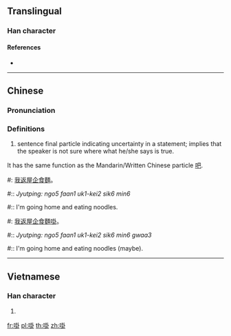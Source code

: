 {{character info/new}}
==Translingual==

===Han character===
{{Han char|rn=30|rad=口|as=08|sn=11|four=|canj=RGGY|ids=⿰口卦}}

====References====
* {{Han ref|kx=0196.261|hdz=10636.021|uh=5569|ud=21865}}

----

==Chinese==
{{zh-forms}}

===Pronunciation===
{{zh-pron
|c=gwaa3
|cat=part
}}

===Definitions===
{{zh-hanzi}}

# sentence final particle indicating uncertainty in a statement; implies that the speaker is not sure where what he/she says is true.
It has the same function as the Mandarin/Written Chinese particle [[吧]].

#: [[我]][[返]][[屋企]][[食]][[麵]]。
#:: ''Jyutping: ngo5 faan1 uk1-kei2 sik6 min6''
#:: I'm going home and eating noodles.
#: [[我]][[返]][[屋企]][[食]][[麵]][[啩]]。
#:: ''Jyutping: ngo5 faan1 uk1-kei2 sik6 min6 gwaa3''
#:: I'm going home and eating noodles (maybe).

----

==Vietnamese==

===Han character===
{{vi-hantu|[[quấy]]|rs=口08}}

# {{defn|lang=vi|sort=口08}}

[[fr:啩]]
[[pl:啩]]
[[th:啩]]
[[zh:啩]]